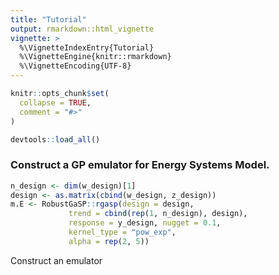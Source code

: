 ```yaml
---
title: "Tutorial"
output: rmarkdown::html_vignette
vignette: >
  %\VignetteIndexEntry{Tutorial}
  %\VignetteEngine{knitr::rmarkdown}
  %\VignetteEncoding{UTF-8}
---
```


```r
knitr::opts_chunk$set(
  collapse = TRUE,
  comment = "#>"
)
```

```r
devtools::load_all()
```

### Construct a GP emulator for Energy Systems Model.

```r
n_design <- dim(w_design)[1]
design <- as.matrix(cbind(w_design, z_design))
m.E <- RobustGaSP::rgasp(design = design,
             trend = cbind(rep(1, n_design), design),
             response = y_design, nugget = 0.1,
             kernel_type = "pow_exp",
             alpha = rep(2, 5))
```

Construct an emulator



